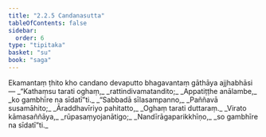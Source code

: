 ```yaml
---
title: "2.2.5 Candanasutta"
tableOfContents: false
sidebar:
  order: 6
type: "tipitaka"
basket: "su"
book: "saga"
---
```



<DynamicBreadcrumb />

<Division number="96" book="saga">

<Paragraph number="442" book="saga">
Ekamantaṃ ṭhito kho candano devaputto bhagavantaṃ gāthāya ajjhabhāsi—
</Paragraph>

<Paragraph number="443" type="verses" book="saga">
_“Kathaṃsu tarati oghaṃ,_  
_rattindivamatandito;_  
_Appatiṭṭhe anālambe,_  
_ko gambhīre na sīdatī”ti._  

</Paragraph>

<Paragraph number="444" type="verses" book="saga">
_“Sabbadā sīlasampanno,_  
_Paññavā susamāhito;_  
_Āraddhavīriyo pahitatto,_  
_Oghaṃ tarati duttaraṃ._  

</Paragraph>

<Paragraph number="445" type="verses" book="saga">
_Virato kāmasaññāya,_  
_rūpasaṃyojanātigo;_  
_Nandīrāgaparikkhīṇo,_  
_so gambhīre na sīdatī”ti._
</Paragraph>
</Division>